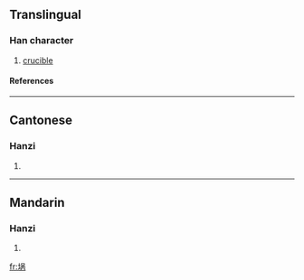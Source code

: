 {{see|堝}}

==Translingual==
===Han character===
{{Han char|rn=32|rad=土|as=07|sn=10|four=|canj=土口人月 (GROB)}}
# [[crucible]]
====References====
{{Han ref|kx=0230.121|hdz=10445.020|uh=57DA|ud=22490}}
----
==Cantonese==
===Hanzi===
{{yue-hanzi|jyut=|y=wo1}}
# {{defn|Cantonese}}
----
==Mandarin==
===Hanzi===
{{cmn-hanzi|tra=堝|pin=[[bù]] (bu4), [[guō]] (guo1)|wg=pu<sup>4</sup>, kuo<sup>1</sup>}}
# {{defn|Mandarin}}

[[fr:埚]]
